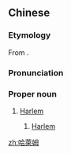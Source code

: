 {{also|哈莱姆}}
==Chinese==
{{zh-forms|s=哈莱姆|gloss=-}}

===Etymology===
From {{der|zh|en|Harlem}}.

===Pronunciation===
{{zh-pron
|m=Hāláimǔ
|c=haa1 loi4 mou5
|cat=pn
}}

===Proper noun===
{{zh-proper noun}}

# [[Harlem]]
## {{zh-div|區}} [[Harlem]] {{gloss|neighbourhood in Manhattan}}

[[zh:哈萊姆]]